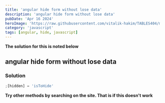 ```yaml
---
title: 'angular hide form without lose data'
description: 'angular hide form without lose data'
pubDate: 'Apr 16 2024'
heroImage: 'https://raw.githubusercontent.com/vitalik-hakim/TABLES404/main/error_b/JavaScript.png'
category: 'javascript'
tags: [angular, hide, javascript]
---
```


**The solution for this is noted below**

## angular hide form without lose data

### Solution

```javascript
;[hidden] = 'isToHide'
```

**Try other methods by searching on the site. That is if this doesn't work**

